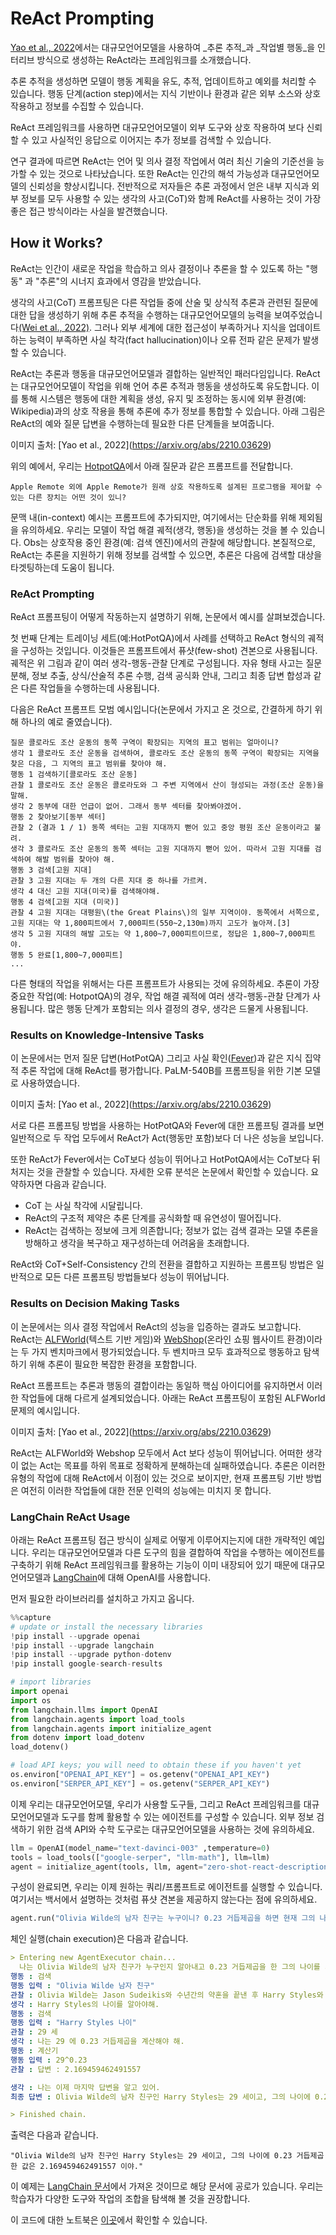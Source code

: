 # ReAct Prompting


[Yao et al., 2022](https://arxiv.org/abs/2210.03629)에서는 대규모언어모델을 사용하여 _추론 추적_과 _작업별 행동_을 인터리브 방식으로 생성하는 ReAct라는 프레임워크를 소개했습니다.

추론 추적을 생성하면 모델이 행동 계획을 유도, 추적, 업데이트하고 예외를 처리할 수 있습니다. 행동 단계(action step)에서는 지식 기반이나 환경과 같은 외부 소스와 상호 작용하고 정보를 수집할 수 있습니다.

ReAct 프레임워크를 사용하면 대규모언어모델이 외부 도구와 상호 작용하여 보다 신뢰할 수 있고 사실적인 응답으로 이어지는 추가 정보를 검색할 수 있습니다.

연구 결과에 따르면 ReAct는 언어 및 의사 결정 작업에서 여러 최신 기술의 기준선을 능가할 수 있는 것으로 나타났습니다. 또한 ReAct는 인간의 해석 가능성과 대규모언어모델의 신뢰성을 향상시킵니다. 전반적으로 저자들은 추론 과정에서 얻은 내부 지식과 외부 정보를 모두 사용할 수 있는 생각의 사고(CoT)와 함께 ReAct를 사용하는 것이 가장 좋은 접근 방식이라는 사실을 발견했습니다.

## How it Works?

ReAct는 인간이 새로운 작업을 학습하고 의사 결정이나 추론을 할 수 있도록 하는 "행동" 과 "추론"의 시너지 효과에서 영감을 받았습니다.

생각의 사고(CoT) 프롬프팅은 다른 작업들 중에 산술 및 상식적 추론과 관련된 질문에 대한 답을 생성하기 위해 추론 추적을 수행하는 대규모언어모델의 능력을 보여주었습니다[(Wei et al., 2022)](https://arxiv.org/abs/2201.11903). 그러나 외부 세계에 대한 접근성이 부족하거나 지식을 업데이트하는 능력이 부족하면 사실 착각(fact hallucination)이나 오류 전파 같은 문제가 발생할 수 있습니다.

ReAct는 추론과 행동을 대규모언어모델과 결합하는 일반적인 패러다임입니다. ReAct는 대규모언어모델이 작업을 위해 언어 추론 추적과 행동을 생성하도록 유도합니다. 이를 통해 시스템은 행동에 대한 계획을 생성, 유지 및 조정하는 동시에 외부 환경(예: Wikipedia)과의 상호 작용을 통해 추론에 추가 정보를 통합할 수 있습니다. 아래 그림은 ReAct의 예와 질문 답변을 수행하는데 필요한 다른 단계들을 보여줍니다.

이미지 출처: \[Yao et al., 2022]\(https://arxiv.org/abs/2210.03629)

위의 예에서, 우리는 [HotpotQA](https://hotpotqa.github.io/)에서 아래 질문과 같은 프롬프트를 전달합니다.

```
Apple Remote 외에 Apple Remote가 원래 상호 작용하도록 설계된 프로그램을 제어할 수 있는 다른 장치는 어떤 것이 있니?
```

문맥 내(in-context) 예시는 프롬프트에 추가되지만, 여기에서는 단순화를 위해 제외됨을 유의하세요. 우리는 모델이 작업 해결 궤적(생각, 행동)을 생성하는 것을 볼 수 있습니다. Obs는 상호작용 중인 환경(예: 검색 엔진)에서의 관찰에 해당합니다. 본질적으로, ReAct는 추론을 지원하기 위해 정보를 검색할 수 있으면, 추론은 다음에 검색할 대상을 타겟팅하는데 도움이 됩니다.

### ReAct Prompting

ReAct 프롬프팅이 어떻게 작동하는지 설명하기 위해, 논문에서 예시를 살펴보겠습니다.

첫 번째 단계는 트레이닝 세트(예:HotPotQA)에서 사례를 선택하고 ReAct 형식의 궤적을 구성하는 것입니다. 이것들은 프롬프트에서 퓨샷(few-shot) 견본으로 사용됩니다. 궤적은 위 그림과 같이 여러 생각-행동-관찰 단계로 구성됩니다. 자유 형태 사고는 질문 분해, 정보 추출, 상식/산술적 추론 수행, 검색 공식화 안내, 그리고 최종 답변 합성과 같은 다른 작업들을 수행하는데 사용됩니다.

다음은 ReAct 프롬프트 모범 예시입니다(논문에서 가지고 온 것으로, 간결하게 하기 위해 하나의 예로 줄였습니다).

```
질문 콜로라도 조산 운동의 동쪽 구역이 확장되는 지역의 표고 범위는 얼마이니?
생각 1 콜로라도 조산 운동을 검색하여, 콜로라도 조산 운동의 동쪽 구역이 확장되는 지역을 찾은 다음, 그 지역의 표고 범위를 찾아야 해.
행동 1 검색하기[콜로라도 조산 운동]
관찰 1 콜로라도 조산 운동은 콜로라도와 그 주변 지역에서 산이 형성되는 과정(조산 운동)을 말해.
생각 2 동부에 대한 언급이 없어. 그래서 동부 섹터를 찾아봐야겠어.
행동 2 찾아보기[동부 섹터]
관찰 2 (결과 1 / 1) 동쪽 섹터는 고원 지대까지 뻗어 있고 중앙 평원 조산 운동이라고 불려.
생각 3 콜로라도 조산 운동의 동쪽 섹터는 고원 지대까지 뻗어 있어. 따라서 고원 지대를 검색하여 해발 범위를 찾아야 해.
행동 3 검색[고원 지대]
관찰 3 고원 지대는 두 개의 다른 지대 중 하나를 가르켜.
생각 4 대신 고원 지대(미국)를 검색해야해.
행동 4 검색[고원 지대 (미국)]
관찰 4 고원 지대는 대평원\(the Great Plains\)의 일부 지역이야. 동쪽에서 서쪽으로, 고원 지대는 약 1,800피트에서 7,000피트(550~2,130m)까지 고도가 높아져.[3]
생각 5 고원 지대의 해발 고도는 약 1,800~7,000피트이므로, 정답은 1,800~7,000피트야.
행동 5 완료[1,800~7,000피트]
...
```

다른 형태의 작업을 위해서는 다른 프롬프트가 사용되는 것에 유의하세요. 추론이 가장 중요한 작업(예: HotpotQA)의 경우, 작업 해결 궤적에 여러 생각-행동-관찰 단계가 사용됩니다. 많은 행동 단계가 포함되는 의사 결정의 경우, 생각은 드물게 사용됩니다.

### Results on Knowledge-Intensive Tasks

이 논문에서는 먼저 질문 답변(HotPotQA) 그리고 사실 확인([Fever](https://fever.ai/resources.html))과 같은 지식 집약적 추론 작업에 대해 ReAct를 평가합니다. PaLM-540B를 프롬프팅을 위한 기본 모델로 사용하였습니다.

이미지 출처: \[Yao et al., 2022]\(https://arxiv.org/abs/2210.03629)

서로 다른 프롬프팅 방법을 사용하는 HotPotQA와 Fever에 대한 프롬프팅 결과를 보면 일반적으로 두 작업 모두에서 ReAct가 Act(행동만 포함)보다 더 나은 성능을 보입니다.

또한 ReAct가 Fever에서는 CoT보다 성능이 뛰어나고 HotPotQA에서는 CoT보다 뒤처지는 것을 관찰할 수 있습니다. 자세한 오류 분석은 논문에서 확인할 수 있습니다. 요약하자면 다음과 같습니다.

* CoT 는 사실 착각에 시달립니다.
* ReAct의 구조적 제약은 추론 단계를 공식화할 때 유연성이 떨어집니다.
* ReAct는 검색하는 정보에 크게 의존합니다; 정보가 없는 검색 결과는 모델 추론을 방해하고 생각을 복구하고 재구성하는데 어려움을 초래합니다.

ReAct와 CoT+Self-Consistency 간의 전환을 결합하고 지원하는 프롬프팅 방법은 일반적으로 모든 다른 프롬프팅 방법들보다 성능이 뛰어납니다.

### Results on Decision Making Tasks

이 논문에서는 의사 결정 작업에서 ReAct의 성능을 입증하는 결과도 보고합니다. ReAct는 [ALFWorld](https://alfworld.github.io/)(텍스트 기반 게임)와 [WebShop](https://webshop-pnlp.github.io/)(온라인 쇼핑 웹사이트 환경)이라는 두 가지 벤치마크에서 평가되었습니다. 두 벤치마크 모두 효과적으로 행동하고 탐색하기 위해 추론이 필요한 복잡한 환경을 포함합니다.

ReAct 프롬프트는 추론과 행동의 결합이라는 동일하 핵심 아이디어를 유지하면서 이러한 작업들에 대해 다르게 설계되었습니다. 아래는 ReAct 프롬프팅이 포함된 ALFWorld 문제의 예시입니다.

이미지 출처: \[Yao et al., 2022]\(https://arxiv.org/abs/2210.03629)

ReAct는 ALFWorld와 Webshop 모두에서 Act 보다 성능이 뛰어납니다. 어떠한 생각이 없는 Act는 목표를 하위 목표로 정확하게 분해하는데 실패하였습니다. 추론은 이러한 유형의 작업에 대해 ReAct에서 이점이 있는 것으로 보이지만, 현재 프롬프팅 기반 방법은 여전히 이러한 작업들에 대한 전문 인력의 성능에는 미치지 못 합니다.

### LangChain ReAct Usage

아래는 ReAct 프롬프팅 접근 방식이 실제로 어떻게 이루어지는지에 대한 개략적인 예입니다. 우리는 대규모언어모델과 다른 도구의 힘을 결합하여 작업을 수행하는 에이전트를 구축하기 위해 ReAct 프레임워크를 활용하는 기능이 이미 내장되어 있기 때문에 대규모언어모델과 [LangChain](https://python.langchain.com/en/latest/index.html)에 대해 OpenAI를 사용합니다.

먼저 필요한 라이브러리를 설치하고 가지고 옵니다.

```python
%%capture
# update or install the necessary libraries
!pip install --upgrade openai
!pip install --upgrade langchain
!pip install --upgrade python-dotenv
!pip install google-search-results

# import libraries
import openai
import os
from langchain.llms import OpenAI
from langchain.agents import load_tools
from langchain.agents import initialize_agent
from dotenv import load_dotenv
load_dotenv()

# load API keys; you will need to obtain these if you haven't yet
os.environ["OPENAI_API_KEY"] = os.getenv("OPENAI_API_KEY")
os.environ["SERPER_API_KEY"] = os.getenv("SERPER_API_KEY")

```

이제 우리는 대규모언어모델, 우리가 사용할 도구들, 그리고 ReAct 프레임워크를 대규모언어모델과 도구를 함께 활용할 수 있는 에이전트를 구성할 수 있습니다. 외부 정보 검색하기 위한 검색 API와 수학 도구로는 대규모언어모델을 사용하는 것에 유의하세요.

```python
llm = OpenAI(model_name="text-davinci-003" ,temperature=0)
tools = load_tools(["google-serper", "llm-math"], llm=llm)
agent = initialize_agent(tools, llm, agent="zero-shot-react-description", verbose=True)
```

구성이 완료되면, 우리는 이제 원하는 쿼리/프롬프트로 에이전트를 실행할 수 있습니다. 여기서는 백서에서 설명하는 것처럼 퓨샷 견본을 제공하지 않는다는 점에 유의하세요.

```python
agent.run("Olivia Wilde의 남자 친구는 누구이니? 0.23 거듭제곱을 하면 현재 그의 나이는 얼마이니?")
```

체인 실행(chain execution)은 다음과 같습니다.

```yaml
> Entering new AgentExecutor chain...
  나는 Olivia Wilde의 남자 친구가 누구인지 알아내고 0.23 거듭제곱을 한 그의 나이를 계산해야해.
행동 : 검색
행동 입력 : "Olivia Wilde 남자 친구"
관찰 : Olivia Wilde는 Jason Sudeikis와 수년간의 약혼을 끝낸 후 Harry Styles와 사귀기 시작했어. (두 사람간의 관계 타임라인 참조)
생각 : Harry Styles의 나이를 알아야해.
행동 : 검색
행동 입력 : "Harry Styles 나이"
관찰 : 29 세
생각 : 나는 29 에 0.23 거듭제곱을 계산해야 해.
행동 : 계산기
행동 입력 : 29^0.23
관찰 : 답변 : 2.169459462491557

생각 : 나는 이제 마지막 답변을 알고 있어.
최종 답변 : Olivia Wilde의 남자 친구인 Harry Styles는 29 세이고, 그의 나이에 0.23 거듭제곱한 값은 2.169459462491557 이야.

> Finished chain.
```

출력은 다음과 같습니다.

```
"Olivia Wilde의 남자 친구인 Harry Styles는 29 세이고, 그의 나이에 0.23 거듭제곱한 값은 2.169459462491557 이야."
```

이 예제는 [LangChain 문서](https://python.langchain.com/docs/modules/agents/agent\_types/react)에서 가져온 것이므로 해당 문서에 공로가 있습니다. 우리는 학습자가 다양한 도구와 작업의 조합을 탐색해 볼 것을 권장합니다.

이 코드에 대한 노트북은 [이곳](https://github.com/dair-ai/Prompt-Engineering-Guide/blob/main/notebooks/react.ipynb)에서 확인할 수 있습니다.
